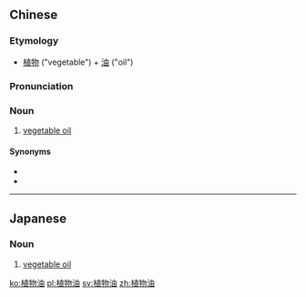 ==Chinese==
{{zh-forms|type=21}}

===Etymology===
* [[植物]] ("vegetable") + [[油]] ("oil")

===Pronunciation===
{{zh-pron
|m=zhíwùyóu
|c=zik6 mat6 jau4
|cat=n
}}

===Noun===
{{zh-noun}}

# [[vegetable oil]]

====Synonyms====
* {{zh-l|菜油}}
* {{zh-l|素油}}

{{zh-cat|Foods}}

----

==Japanese==
{{ja-kanjitab|しょく|ぶつ|ゆ|yomi=on}}

===Noun===
{{ja-noun|しょくぶつゆ}}

# [[vegetable oil]]

[[ko:植物油]]
[[pl:植物油]]
[[sv:植物油]]
[[zh:植物油]]